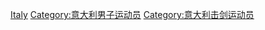 [[Category:各国男子击剑运动员|Italy]]
[[Category:意大利男子运动员|Category:意大利男子运动员]]
[[Category:意大利击剑运动员|Category:意大利击剑运动员]]